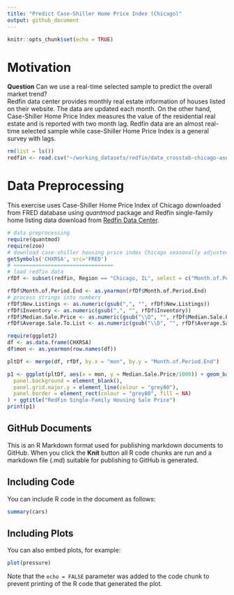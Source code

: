 ```yaml
---
title: "Predict Case-Shiller Home Price Index (Chicago)"
output: github_document
---
```


```r
knitr::opts_chunk$set(echo = TRUE)
```
# Motivation
**Question** Can we use a real-time selected sample to predict the overall market trend?  
Redfin data center provides monthly real estate information of houses listed on their website.  The data are updated each month.  On the other hand, Case-Shiller Home Price Index measures the value of the residential real estate and is reported with two month lag.  Redfin data are an almost real-time selected sample while case-Shiller Home Price Index is a general survey with lags.

```r
rm(list = ls())
redfin <- read.csv("~/working_datasets/redfin/data_crosstab-chicago-asof-201812.csv", fileEncoding = "UCS-2LE", sep = "\t")
```
# Data Preprocessing
This exercise uses Case-Shiller Home Price Index of Chicago downloaded from FRED database using _quantmod_ package and Redfin single-family home listing data download from [Redfin Data Center](https://www.redfin.com/blog/data-center).

```r
# data preprocessing
require(quantmod)
require(zoo)
# download case-shiller housing price index Chicago seasonally adjusted
getSymbols('CHXRSA', src='FRED')
# ================================
# load redfin data
rfDf <- subset(redfin, Region == "Chicago, IL", select = c("Month.of.Period.End", "Median.Sale.Price", "Homes.Sold", "New.Listings", "Inventory", "Days.on.Market", "Average.Sale.To.List"))

rfDf$Month.of.Period.End <- as.yearmon(rfDf$Month.of.Period.End)
# process strings into numbers
rfDf$New.Listings <- as.numeric(gsub(",", "", rfDf$New.Listings))
rfDf$Inventory <- as.numeric(gsub(",", "", rfDf$Inventory))
rfDf$Median.Sale.Price <- as.numeric(gsub("\\D", "", rfDf$Median.Sale.Price)) * 1000
rfDf$Average.Sale.To.List <- as.numeric(gsub("\\D", "", rfDf$Average.Sale.To.List)) * 0.001
```

```r
require(ggplot2)
df <- as.data.frame(CHXRSA)
df$mon <- as.yearmon(row.names(df))

pltDf <- merge(df, rfDf, by.x = "mon", by.y = "Month.of.Period.End")

p1 <- ggplot(pltDf, aes(x = mon, y = Median.Sale.Price/1000)) + geom_bar(stat = "identity", fill = "#00a0dc") + expand_limits(y = 0) + scale_x_yearmon(breaks =  scales::pretty_breaks(n = 4)) + xlab("") + ylab("Median Sale Price ($K)") + theme(
  panel.background = element_blank(),
  panel.grid.major.y = element_line(colour = "grey80"),
  panel.border = element_rect(colour = "grey80", fill = NA)
) + ggtitle("RedFin Single-Family Housing Sale Price")
print(p1)
```

## GitHub Documents

This is an R Markdown format used for publishing markdown documents to GitHub. When you click the **Knit** button all R code chunks are run and a markdown file (.md) suitable for publishing to GitHub is generated.

## Including Code

You can include R code in the document as follows:

```r
summary(cars)
```

## Including Plots

You can also embed plots, for example:

```r
plot(pressure)
```

Note that the `echo = FALSE` parameter was added to the code chunk to prevent printing of the R code that generated the plot.
